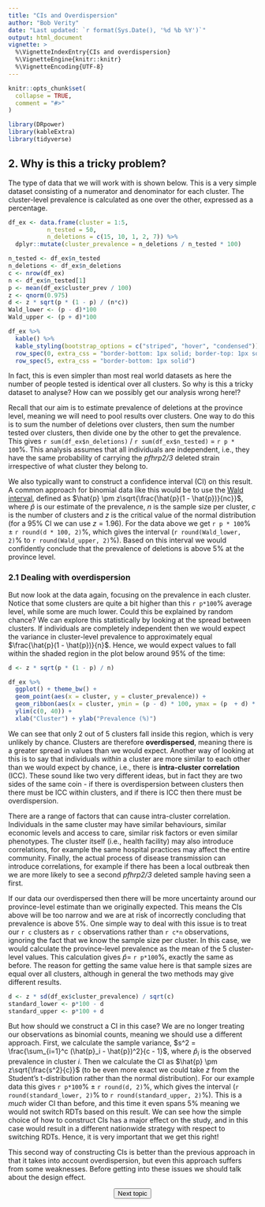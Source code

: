 ---
title: "CIs and Overdispersion"
author: "Bob Verity"
date: "Last updated: `r format(Sys.Date(), '%d %b %Y')`"
output: html_document
vignette: >
  %\VignetteIndexEntry{CIs and overdispersion}
  %\VignetteEngine{knitr::knitr}
  %\VignetteEncoding{UTF-8}
---

```{r, include = FALSE}
knitr::opts_chunk$set(
  collapse = TRUE,
  comment = "#>"
)
```
```{r, echo=FALSE, message=FALSE, warning=FALSE}
library(DRpower)
library(kableExtra)
library(tidyverse)
```


## 2. Why is this a tricky problem?

The type of data that we will work with is shown below. This is a very simple dataset consisting of a numerator and denominator for each cluster. The cluster-level prevalence is calculated as one over the other, expressed as a percentage.

```{r, echo=FALSE}
df_ex <- data.frame(cluster = 1:5,
           n_tested = 50,
           n_deletions = c(15, 10, 1, 2, 7)) %>%
  dplyr::mutate(cluster_prevalence = n_deletions / n_tested * 100)

n_tested <- df_ex$n_tested
n_deletions <- df_ex$n_deletions
c <- nrow(df_ex)
n <- df_ex$n_tested[1]
p <- mean(df_ex$cluster_prev / 100)
z <- qnorm(0.975)
d <- z * sqrt(p * (1 - p) / (n*c))
Wald_lower <- (p - d)*100
Wald_upper <- (p + d)*100

df_ex %>%
  kable() %>%
  kable_styling(bootstrap_options = c("striped", "hover", "condensed")) %>%
  row_spec(0, extra_css = "border-bottom: 1px solid; border-top: 1px solid") %>%
  row_spec(5, extra_css = "border-bottom: 1px solid")
```

In fact, this is even simpler than most real world datasets as here the number of people tested is identical over all clusters. So why is this a tricky dataset to analyse? How can we possibly get our analysis wrong here!?

Recall that our aim is to estimate prevalence of deletions at the province level, meaning we will need to pool results over clusters. One way to do this is to sum the number of deletions over clusters, then sum the number tested over clusters, then divide one by the other to get the prevalence. This gives `r sum(df_ex$n_deletions)` / `r sum(df_ex$n_tested)` = `r p * 100`%. This analysis assumes that all individuals are independent, i.e., they have the same probability of carrying the *pfhrp2/3* deleted strain irrespective of what cluster they belong to.

We also typically want to construct a confidence interval (CI) on this result. A common approach for binomial data like this would be to use the [Wald interval](https://en.wikipedia.org/wiki/Binomial_proportion_confidence_interval#Normal_approximation_interval_or_Wald_interval), defined as $\hat{p} \pm z\sqrt{\frac{\hat{p}(1 - \hat{p})}{nc}}$, where $\hat{p}$ is our estimate of the prevalence, $n$ is the sample size per cluster, $c$ is the number of clusters and $z$ is the critical value of the normal distribution (for a 95% CI we can use $z = 1.96$). For the data above we get `r p * 100`% $\pm$ `r round(d * 100, 2)`%, which gives the interval (`r round(Wald_lower, 2)`% to `r round(Wald_upper, 2)`%). Based on this interval we would confidently conclude that the prevalence of deletions is above 5% at the province level.

### 2.1 Dealing with overdispersion

But now look at the data again, focusing on the prevalence in each cluster. Notice that some clusters are quite a bit higher than this `r p*100`% average level, while some are much lower. Could this be explained by random chance? We can explore this statistically by looking at the spread between clusters. If individuals are completely independent then we would expect the variance in cluster-level prevalence to approximately equal $\frac{\hat{p}(1 - \hat{p})}{n}$. Hence, we would expect values to fall within the shaded region in the plot below around 95% of the time:

```{r, echo=FALSE, fig.width=5, fig.height=4}
d <- z * sqrt(p * (1 - p) / n)

df_ex %>%
  ggplot() + theme_bw() +
  geom_point(aes(x = cluster, y = cluster_prevalence)) +
  geom_ribbon(aes(x = cluster, ymin = (p - d) * 100, ymax = (p  + d) * 100), fill = "red", alpha = 0.3) +
  ylim(c(0, 40)) +
  xlab("Cluster") + ylab("Prevalence (%)")
```

We can see that only 2 out of 5 clusters fall inside this region, which is very unlikely by chance. Clusters are therefore **overdispersed**, meaning there is a greater spread in values than we would expect. Another way of looking at this is to say that individuals *within* a cluster are more similar to each other than we would expect by chance, i.e., there is **intra-cluster correlation** (ICC). These sound like two very different ideas, but in fact they are two sides of the same coin - if there is overdispersion between clusters then there must be ICC within clusters, and if there is ICC then there must be overdispersion.

There are a range of factors that can cause intra-cluster correlation. Individuals in the same cluster may have similar behaviours, similar economic levels and access to care, similar risk factors or even similar phenotypes. The cluster itself (i.e., health facility) may also introduce correlations, for example the same hospital practices may affect the entire community. Finally, the actual process of disease transmission can introduce correlations, for example if there has been a local outbreak then we are more likely to see a second *pfhrp2/3* deleted sample having seen a first.

If our data our overdispersed then there will be more uncertainty around our province-level estimate than we originally expected. This means the CIs above will be too narrow and we are at risk of incorrectly concluding that prevalence is above 5%. One simple way to deal with this issue is to treat our `r c` clusters as `r c` observations rather than `r c*n` observations, ignoring the fact that we know the sample size per cluster. In this case, we would calculate the province-level prevalence as the mean of the 5 cluster-level values. This calculation gives $\hat{p} =$ `r p*100`%, exactly the same as before. The reason for getting the same value here is that sample sizes are equal over all clusters, although in general the two methods may give different results.

```{r, echo=FALSE}
d <- z * sd(df_ex$cluster_prevalence) / sqrt(c)
standard_lower <- p*100 - d
standard_upper <- p*100 + d
```

But how should we construct a CI in this case? We are no longer treating our observations as binomial counts, meaning we should use a different approach. First, we calculate the sample variance, $s^2 = \frac{\sum_{i=1}^c (\hat{p}_i - \hat{p})^2}{c - 1}$, where $\hat{p}_i$ is the observed prevalence in cluster $i$. Then we calculate the CI as $\hat{p} \pm z\sqrt{\frac{s^2}{c}}$ (to be even more exact we could take $z$ from the Student's t-distribution rather than the normal distribution). For our example data this gives `r p*100`% $\pm$ `r round(d, 2)`%, which gives the interval (`r round(standard_lower, 2)`% to `r round(standard_upper, 2)`%). This is a *much* wider CI than before, and this time it even spans 5% meaning we would not switch RDTs based on this result. We can see how the simple choice of how to construct CIs has a major effect on the study, and in this case would result in a different nationwide strategy with respect to switching RDTs. Hence, it is very important that we get this right!

This second way of constructing CIs is better than the previous approach in that it takes into account overdispersion, but even this approach suffers from some weaknesses. Before getting into these issues we should talk about the design effect. 

<p align="center">
<button class="btn btn-primary" onclick="window.location.href='https://mrc-ide.github.io/DRpower/articles/rationale3_design_effect.html';"> Next topic </button>
</p>
